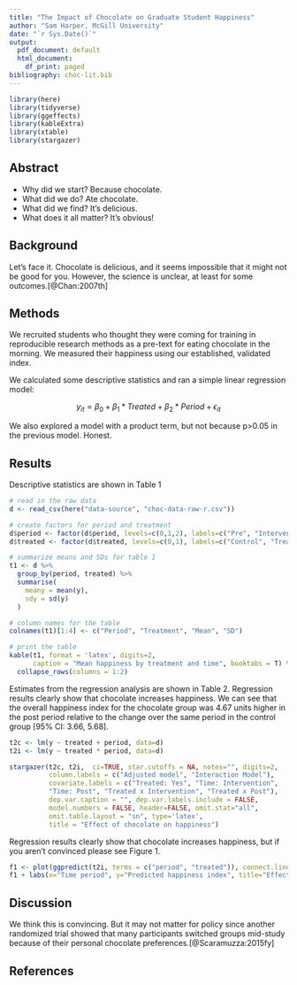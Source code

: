 ```yaml
---
title: "The Impact of Chocolate on Graduate Student Happiness"
author: "Sam Harper, McGill University"
date: "`r Sys.Date()`"
output:
  pdf_document: default
  html_document:
    df_print: paged
bibliography: choc-lit.bib
---
```

```r
library(here)
library(tidyverse)
library(ggeffects)
library(kableExtra)
library(xtable)
library(stargazer)
```

## Abstract
- Why did we start? Because chocolate.
- What did we do? Ate chocolate.
- What did we find? It’s delicious.
- What does it all matter? It's obvious!


## Background

Let’s face it. Chocolate is delicious, and it seems impossible that it might not be good for you. However, the science is unclear, at least for some outcomes.[@Chan:2007th]

## Methods

We recruited students who thought they were coming for training in reproducible research methods as a pre-text for eating chocolate in the morning. We measured their happiness using our established, validated index.

We calculated some descriptive statistics and ran a simple linear regression model:

$$
y_{it}=\beta_{0} + \beta_{1}*Treated + \beta_{2}*Period + \epsilon_{it}
$$

We also explored a model with a product term, but not because p>0.05 in the previous model. Honest.

## Results

Descriptive statistics are shown in Table 1

```r
# read in the raw data
d <- read_csv(here("data-source", "choc-data-raw-r.csv"))

# create factors for period and treatment
d$period <- factor(d$period, levels=c(0,1,2), labels=c("Pre", "Intervention", "Post"))
d$treated <- factor(d$treated, levels=c(0,1), labels=c("Control", "Treated"))

# summarize means and SDs for table 1
t1 <- d %>%
  group_by(period, treated) %>%
  summarise(
    meany = mean(y),
    sdy = sd(y)
  )

# column names for the table
colnames(t1)[1:4] <- c("Period", "Treatment", "Mean", "SD")

# print the table
kable(t1, format = 'latex', digits=2,
      caption = "Mean happiness by treatment and time", booktabs = T) %>%
  collapse_rows(columns = 1:2)
```

Estimates from the regression analysis are shown in Table 2. Regression results clearly show that chocolate increases happiness. We can see that the overall happiness index for the chocolate group was 4.67 units higher in the post period relative to the change over the same period in the control group [95% CI: 3.66, 5.68].

```r
t2c <- lm(y ~ treated + period, data=d)
t2i <- lm(y ~ treated * period, data=d)

stargazer(t2c, t2i,  ci=TRUE, star.cutoffs = NA, notes="", digits=2,
          column.labels = c("Adjusted model", "Interaction Model"),
          covariate.labels = c("Treated: Yes", "Time: Intervention",
          "Time: Post", "Treated x Intervention", "Treated x Post"),
          dep.var.caption = "", dep.var.labels.include = FALSE,
          model.numbers = FALSE, header=FALSE, omit.stat="all",
          omit.table.layout = "sn", type='latex',
          title = "Effect of chocolate on happiness")
```

Regression results clearly show that chocolate increases happiness, but if you aren’t convinced please see Figure 1.

```r
f1 <- plot(ggpredict(t2i, terms = c("period", "treated")), connect.lines = TRUE)
f1 + labs(x="Time period", y="Predicted happiness index", title="Effect of chocolate on happiness", colour="Treatment\ngroup")
```

## Discussion

We think this is convincing. But it may not matter for policy since another randomized trial showed that many participants switched groups mid-study because of their personal chocolate preferences.[@Scaramuzza:2015fy]

## References

